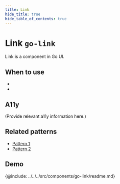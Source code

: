 ```yaml
---
title: Link
hide_title: true
hide_table_of_contents: true
---
```



# Link <span className="text-size-0">`go-link`</span>

<!-- Description -->
<div className="text-size-1">
  Link is a component in Go UI.
</div>

## When to use

-
-

## A11y

(Provide relevant a11y information here.)



## Related patterns

<!-- Patterns that uses this component -->

- [Pattern 1](#)
- [Pattern 2](#)

<!-- Demos, tips, variations, use cases -->


## Demo

<Demo code={demoSource} />

<!-- API -->

{@include: ../../../src/components/go-link/readme.md}
